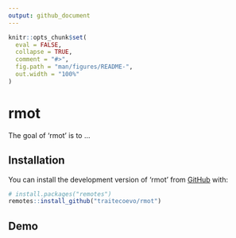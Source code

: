 ```yaml
---
output: github_document
---
```


<!-- README.md is generated from README.Rmd. Please edit that file -->

```r
knitr::opts_chunk$set(
  eval = FALSE,
  collapse = TRUE,
  comment = "#>",
  fig.path = "man/figures/README-",
  out.width = "100%"
)
```

# rmot

<!-- badges: start -->
<!-- badges: end -->

The goal of 'rmot' is to ...

## Installation

You can install the development version of 'rmot' from [GitHub](https://github.com/) with:

``` r
# install.packages("remotes")
remotes::install_github("traitecoevo/rmot")
```

## Demo

```r

```
